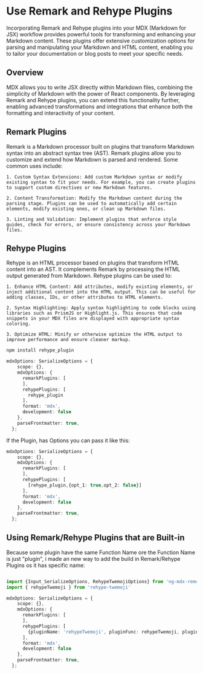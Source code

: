 # Use Remark and Rehype Plugins

Incorporating Remark and Rehype plugins into your MDX (Markdown for JSX) workflow provides powerful tools for transforming and enhancing your Markdown content. These plugins offer extensive customization options for parsing and manipulating your Markdown and HTML content, enabling you to tailor your documentation or blog posts to meet your specific needs.

## Overview

MDX allows you to write JSX directly within Markdown files, combining the simplicity of Markdown with the power of React components. By leveraging Remark and Rehype plugins, you can extend this functionality further, enabling advanced transformations and integrations that enhance both the formatting and interactivity of your content.

## Remark Plugins

Remark is a Markdown processor built on plugins that transform Markdown syntax into an abstract syntax tree (AST). Remark plugins allow you to customize and extend how Markdown is parsed and rendered. Some common uses include:

    1. Custom Syntax Extensions: Add custom Markdown syntax or modify existing syntax to fit your needs. For example, you can create plugins to support custom directives or new Markdown features.

    2. Content Transformation: Modify the Markdown content during the parsing stage. Plugins can be used to automatically add certain elements, modify existing ones, or clean up Markdown files.

    3. Linting and Validation: Implement plugins that enforce style guides, check for errors, or ensure consistency across your Markdown files.

## Rehype Plugins

Rehype is an HTML processor based on plugins that transform HTML content into an AST. It complements Remark by processing the HTML output generated from Markdown. Rehype plugins can be used to:

    1. Enhance HTML Content: Add attributes, modify existing elements, or inject additional content into the HTML output. This can be useful for adding classes, IDs, or other attributes to HTML elements.

    2. Syntax Highlighting: Apply syntax highlighting to code blocks using libraries such as PrismJS or Highlight.js. This ensures that code snippets in your MDX files are displayed with appropriate syntax coloring.

    3. Optimize HTML: Minify or otherwise optimize the HTML output to improve performance and ensure cleaner markup.

```bash
npm install rehype_plugin
```

```typescript
mdxOptions: SerializeOptions = {
    scope: {},
    mdxOptions: {
      remarkPlugins: [
      ], 
      rehypePlugins: [
        rehype_plugin
      ],
      format: 'mdx',
      development: false
    },
    parseFrontmatter: true,
  };
```

If the Plugin, has Options you can pass it like this:

```typescript
mdxOptions: SerializeOptions = {
    scope: {},
    mdxOptions: {
      remarkPlugins: [
      ], 
      rehypePlugins: [
        [rehype_plugin,{opt_1: true,opt_2: false}]
      ],
      format: 'mdx',
      development: false
    },
    parseFrontmatter: true,
  };
```

## Using Remark/Rehype Plugins that are Built-in

Because some plugin have the same Function Name ore the Function Name is just "plugin", i made an new way to add the build in Remark/Rehype Plugins os it has specific name:

```typescript

import {Input_SerializeOptions, RehypeTwemojiOptions} from 'ng-mdx-remote';
import { rehypeTwemoji } from 'rehype-twemoji'

mdxOptions: SerializeOptions = {
    scope: {},
    mdxOptions: {
      remarkPlugins: [
      ], 
      rehypePlugins: [
        {pluginName: 'rehypeTwemoji', pluginFunc: rehypeTwemoji, pluginOptions: {format: 'svg', source: 'https://cdn.jsdelivr.net/gh/twitter/twemoji@latest'} satisfies RehypeTwemojiOptions},
      ],
      format: 'mdx',
      development: false
    },
    parseFrontmatter: true,
  };

```